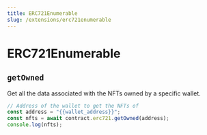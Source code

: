 ```yaml
---
title: ERC721Enumerable
slug: /extensions/erc721enumerable
---
```


# ERC721Enumerable

## `getOwned`

Get all the data associated with the NFTs owned by a specific wallet.

```javascript
// Address of the wallet to get the NFTs of
const address = "{{wallet_address}}";
const nfts = await contract.erc721.getOwned(address);
console.log(nfts);
```
